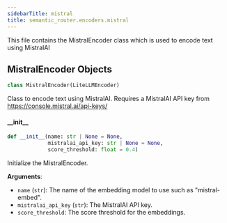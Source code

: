 ```yaml
---
sidebarTitle: mistral
title: semantic_router.encoders.mistral
---
```


This file contains the MistralEncoder class which is used to encode text using MistralAI

## MistralEncoder Objects

```python
class MistralEncoder(LiteLLMEncoder)
```

Class to encode text using MistralAI. Requires a MistralAI API key from
https://console.mistral.ai/api-keys/

#### \_\_init\_\_

```python
def __init__(name: str | None = None,
             mistralai_api_key: str | None = None,
             score_threshold: float = 0.4)
```

Initialize the MistralEncoder.

**Arguments**:

- `name` (`str`): The name of the embedding model to use such as &quot;mistral-embed&quot;.
- `mistralai_api_key` (`str`): The MistralAI API key.
- `score_threshold`: The score threshold for the embeddings.

